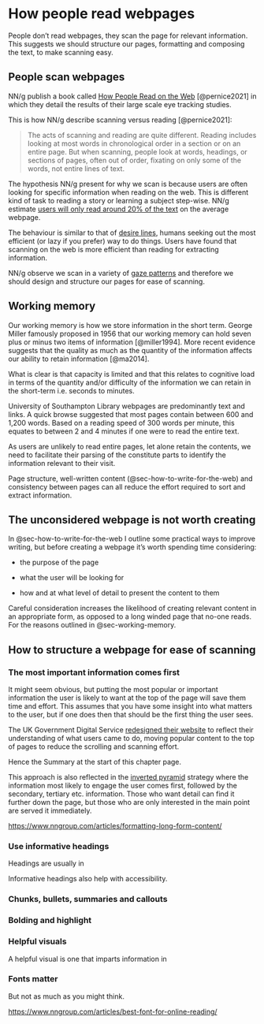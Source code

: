 # How people read webpages {#sec-how-do-people-read-webpages}

::: {.callout-important .unnumbered title="Summary" appearance="simple" icon="false"}
People don't read webpages, they scan the page for relevant information. This suggests we should structure our pages, formatting and composing the text, to make scanning easy.
:::

## People scan webpages {#sec-people-scan-webpages}

NN/g publish a book called [How People Read on the Web](https://www.nngroup.com/reports/how-people-read-web-eyetracking-evidence/) [@pernice2021] in which they detail the results of their large scale eye tracking studies.

This is how NN/g describe scanning versus reading [@pernice2021]:

> The acts of scanning and reading are quite different. Reading includes looking at most words in chronological order in a section or on an entire page. But when scanning, people look at words, headings, or sections of pages, often out of order, fixating on only some of the words, not entire lines of text.

The hypothesis NN/g present for why we scan is because users are often looking for specific information when reading on the web. This is different kind of task to reading a story or learning a subject step-wise. NN/g estimate [users will only read around 20% of the text](https://www.nngroup.com/articles/how-little-do-users-read/) on the average webpage.

The behaviour is similar to that of [desire lines](https://en.wikipedia.org/wiki/Desire_path), humans seeking out the most efficient (or lazy if you prefer) way to do things. Users have found that scanning on the web is more efficient than reading for extracting information.

NN/g observe we scan in a variety of [gaze patterns](https://www.nngroup.com/articles/text-scanning-patterns-eyetracking/) and therefore we should design and structure our pages for ease of scanning.

## Working memory {#sec-working-memory}

Our working memory is how we store information in the short term. George Miller famously proposed in 1956 that our working memory can hold seven plus or minus two items of information [@miller1994]. More recent evidence suggests that the quality as much as the quantity of the information affects our ability to retain information [@ma2014].

What is clear is that capacity is limited and that this relates to cognitive load in terms of the quantity and/or difficulty of the information we can retain in the short-term i.e. seconds to minutes.

University of Southampton Library webpages are predominantly text and links. A quick browse suggested that most pages contain between 600 and 1,200 words. Based on a reading speed of 300 words per minute, this equates to between 2 and 4 minutes if one were to read the entire text.

As users are unlikely to read entire pages, let alone retain the contents, we need to facilitate their parsing of the constitute parts to identify the information relevant to their visit.

Page structure, well-written content (@sec-how-to-write-for-the-web) and consistency between pages can all reduce the effort required to sort and extract information.

## The unconsidered webpage is not worth creating {#sec-the-unconsidered-webpage-is-not-worth-creating}

In @sec-how-to-write-for-the-web I outline some practical ways to improve writing, but before creating a webpage it's worth spending time considering:

-   the purpose of the page

-   what the user will be looking for

-   how and at what level of detail to present the content to them

Careful consideration increases the likelihood of creating relevant content in an appropriate form, as opposed to a long winded page that no-one reads. For the reasons outlined in @sec-working-memory.

## How to structure a webpage for ease of scanning {#sec-how-to-structure-a-webpage-for-ease-of-scanning}

### The most important information comes first {#sec-the-most-important-information-comes-first}

It might seem obvious, but putting the most popular or important information the user is likely to want at the top of the page will save them time and effort. This assumes that you have some insight into what matters to the user, but if one does then that should be the first thing the user sees.

The UK Government Digital Service [redesigned their website](https://insidegovuk.blog.gov.uk/2023/11/01/a-bold-new-look-for-the-gov-uk-homepage/) to reflect their understanding of what users came to do, moving popular content to the top of pages to reduce the scrolling and scanning effort.

Hence the Summary at the start of this chapter page.

This approach is also reflected in the [inverted pyramid](https://www.nngroup.com/articles/inverted-pyramid/) strategy where the information most likely to engage the user comes first, followed by the secondary, tertiary etc. information. Those who want detail can find it further down the page, but those who are only interested in the main point are served it immediately.

<https://www.nngroup.com/articles/formatting-long-form-content/>

### Use informative headings

Headings are usually in

Informative headings also help with accessibility.

### Chunks, bullets, summaries and callouts

### Bolding and highlight

### Helpful visuals

A helpful visual is one that imparts information in

### Fonts matter

But not as much as you might think.

<https://www.nngroup.com/articles/best-font-for-online-reading/>
